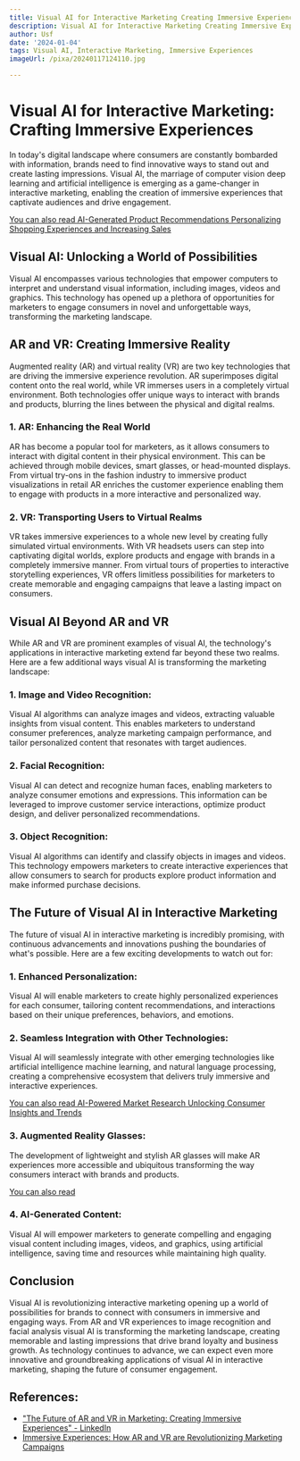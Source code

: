 ```yaml
---
title: Visual AI for Interactive Marketing Creating Immersive Experiences
description: Visual AI for Interactive Marketing Creating Immersive Experiences
author: Usf
date: '2024-01-04'
tags: Visual AI, Interactive Marketing, Immersive Experiences
imageUrl: /pixa/20240117124110.jpg

---
```

# Visual AI for Interactive  Marketing: Crafting Immersive Experiences

In today's digital landscape where consumers are constantly bombarded with information, brands need to find innovative ways to stand out and create lasting impressions. Visual AI, the marriage of computer vision  deep learning and artificial intelligence is emerging as  a game-changer in interactive marketing, enabling the creation of immersive experiences that  captivate audiences and drive engagement.

[You can also read AI-Generated Product Recommendations Personalizing Shopping Experiences and Increasing Sales](AI-Generated%20Product%20Recommendations%20Personalizing%20Shopping%20Experiences%20and%20Increasing%20Sales)


## Visual AI: Unlocking a  World of Possibilities

Visual AI encompasses various  technologies that empower computers to interpret and understand visual information, including  images, videos and graphics. This technology has opened up a  plethora of  opportunities for marketers to engage consumers in novel  and unforgettable ways, transforming the marketing landscape.

## AR and VR: Creating Immersive Reality

Augmented  reality (AR) and virtual reality (VR) are two key technologies that  are driving the immersive experience revolution.  AR  superimposes digital content onto the real world,  while VR immerses users  in a completely  virtual environment. Both technologies offer unique ways  to interact with brands and products, blurring the lines between the physical and digital realms.

### 1. AR: Enhancing the Real World

AR has become a popular tool for marketers, as it allows consumers  to interact  with digital content in their physical environment. This can be achieved through mobile devices, smart glasses, or head-mounted displays.  From virtual try-ons  in the fashion industry to immersive product visualizations in retail  AR enriches the customer experience enabling them to engage with products in a more interactive and personalized  way.

### 2. VR: Transporting Users to Virtual Realms

VR takes immersive experiences to a whole new level by  creating fully simulated virtual environments. With VR headsets users can step into captivating digital worlds, explore products and engage with brands in a completely immersive manner. From virtual tours of properties to  interactive  storytelling experiences, VR offers limitless possibilities for marketers to create memorable and engaging campaigns that leave a lasting impact on consumers.

## Visual AI Beyond AR and VR

While AR and VR are prominent  examples of visual AI, the technology's applications in interactive marketing extend far  beyond these two realms. Here are a  few additional ways visual AI is transforming the marketing landscape:

### 1. Image and Video Recognition:

Visual  AI algorithms can analyze  images and videos,  extracting valuable insights from visual content. This enables marketers to understand  consumer preferences, analyze marketing campaign performance, and tailor personalized  content that resonates with target audiences.

###  2. Facial  Recognition:

Visual AI can detect and recognize  human faces, enabling  marketers to analyze consumer emotions and expressions. This information can be leveraged to improve customer service interactions, optimize product design,  and deliver personalized  recommendations.

### 3. Object Recognition:

Visual AI algorithms can identify and classify objects in images and videos. This  technology empowers marketers to create  interactive experiences that allow consumers to search for products explore product information and make informed purchase decisions.

## The Future of Visual  AI in Interactive Marketing

The future of visual AI  in interactive  marketing is incredibly promising, with continuous advancements  and innovations pushing the boundaries of what's possible. Here are  a few exciting developments to watch out for:

### 1. Enhanced Personalization:

Visual AI will  enable marketers to create  highly personalized experiences for each consumer, tailoring content recommendations, and interactions  based on their unique preferences, behaviors, and emotions.

### 2. Seamless Integration with Other Technologies:

Visual AI will seamlessly integrate with other emerging technologies like artificial intelligence machine learning, and natural language processing, creating a comprehensive ecosystem  that delivers truly immersive and interactive  experiences.

[You can also read AI-Powered Market Research Unlocking Consumer Insights and Trends](AI-Powered%20Market%20Research%20Unlocking%20Consumer%20Insights%20and%20Trends)


### 3. Augmented Reality Glasses:

The development of lightweight and stylish AR glasses will make  AR experiences more accessible and ubiquitous  transforming the way consumers interact with  brands and  products.

[You can  also read ]()


### 4. AI-Generated Content:

Visual AI  will  empower marketers to generate compelling and engaging visual content including images, videos, and graphics, using artificial intelligence,  saving  time and resources while maintaining high quality.

## Conclusion

Visual AI is revolutionizing interactive marketing  opening up a world of possibilities for brands to connect with consumers  in  immersive and engaging ways. From AR and VR  experiences to image recognition  and facial  analysis visual AI is transforming the marketing landscape, creating memorable  and lasting impressions that drive brand loyalty  and business growth. As technology continues to  advance,  we can expect even more innovative and groundbreaking applications of visual AI in interactive marketing, shaping the future of consumer engagement.

## References:
- ["The Future of AR and VR in Marketing: Creating Immersive Experiences" - LinkedIn](https://www.linkedin.com/pulse/future-ar-vr-marketing-creating-immersive-experiences-jalal-umer-ius9e?trk=article-ssr-frontend-pulse_more-articles_related-content-card)
- [Immersive Experiences: How AR and VR are Revolutionizing Marketing Campaigns](https://www.linkedin.com/pulse/immersive-experiences-how-ar-vr-revolutionizing-marketing-campaigns)
